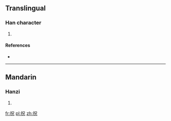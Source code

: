 ==Translingual==

===Han character===
{{Han char|rn=64|rad=手|as=05|sn=8|four=|canj=手口竹山 (QRHU)}}

# {{defn|Han|sort=手05}}

====References====
* {{Han ref|kx=0424.120|dkj=11934|dj=0772.070|hdz=31853.020|uh=62C0|ud=25280}}

----

==Mandarin==

===Hanzi===
{{cmn-hanzi|pin=[[chù]] ([[chu4]])|wg=ch'u<sup>4</sup>}}

# {{defn|lang=cmn|sort=手05}}

[[fr:拀]]
[[pl:拀]]
[[zh:拀]]